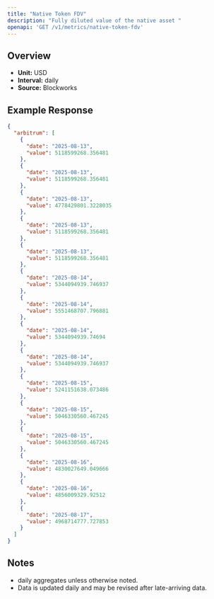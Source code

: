 ```yaml
---
title: "Native Token FDV"
description: "Fully diluted value of the native asset "
openapi: 'GET /v1/metrics/native-token-fdv'
---
```


## Overview

- **Unit:** USD
- **Interval:** daily
- **Source:** Blockworks

## Example Response

```json
{
  "arbitrum": [
    {
      "date": "2025-08-13",
      "value": 5118599268.356481
    },
    {
      "date": "2025-08-13",
      "value": 5118599268.356481
    },
    {
      "date": "2025-08-13",
      "value": 4778429801.3228035
    },
    {
      "date": "2025-08-13",
      "value": 5118599268.356481
    },
    {
      "date": "2025-08-13",
      "value": 5118599268.356481
    },
    {
      "date": "2025-08-14",
      "value": 5344094939.746937
    },
    {
      "date": "2025-08-14",
      "value": 5551468707.796881
    },
    {
      "date": "2025-08-14",
      "value": 5344094939.74694
    },
    {
      "date": "2025-08-14",
      "value": 5344094939.746937
    },
    {
      "date": "2025-08-15",
      "value": 5241151638.073486
    },
    {
      "date": "2025-08-15",
      "value": 5046330560.467245
    },
    {
      "date": "2025-08-15",
      "value": 5046330560.467245
    },
    {
      "date": "2025-08-16",
      "value": 4830027649.049666
    },
    {
      "date": "2025-08-16",
      "value": 4856009329.92512
    },
    {
      "date": "2025-08-17",
      "value": 4968714777.727853
    }
  ]
}
```

## Notes
- daily aggregates unless otherwise noted.
- Data is updated daily and may be revised after late-arriving data.

